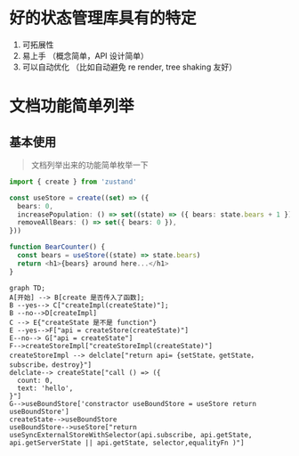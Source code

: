 
<PostHeader title="zustand 原理介绍" summary="daishi 的 inmutable 的数据流方案" time="2023-03-19" />

 # 好的状态管理库具有的特定

1. 可拓展性
2. 易上手 （概念简单，API 设计简单）
3. 可以自动优化 （比如自动避免 re render, tree shaking 友好）

 # 文档功能简单列举

 ## 基本使用
 > 文档列举出来的功能简单枚举一下

```typescript
import { create } from 'zustand'

const useStore = create((set) => ({
  bears: 0,
  increasePopulation: () => set((state) => ({ bears: state.bears + 1 })),
  removeAllBears: () => set({ bears: 0 }),
}))

function BearCounter() {
  const bears = useStore((state) => state.bears)
  return <h1>{bears} around here...</h1>
}
```

```mermaid
graph TD;
A[开始] --> B[create 是否传入了函数];
B --yes--> C["createImpl(createState)"];
B --no-->D[createImpl]
C --> E{"createState 是不是 function"}
E --yes-->F["api = createStore(createState)"]
E--no--> G["api = createState"]
F-->createStoreImpl["createStoreImpl(createState)"]
createStoreImpl --> delclate["return api= {setState，getState，subscribe，destroy}"]
delclate--> createState["call () => ({
  count: 0,
  text: 'hello',
}"]
G-->useBoundStore['constractor useBoundStore = useStore return useBoundStore']
createState-->useBoundStore
useBoundStore-->useStore["return useSyncExternalStoreWithSelector(api.subscribe, api.getState, api.getServerState || api.getState, selector,equalityFn )"]
```
